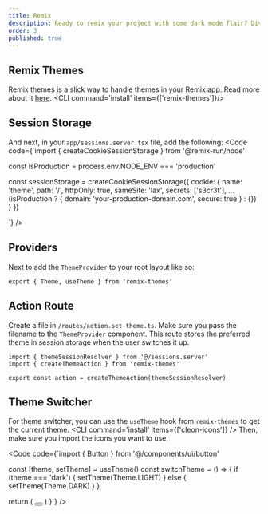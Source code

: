 ```yaml
---
title: Remix
description: Ready to remix your project with some dark mode flair? Dive into this guide and get your app groovin’ in the dark.
order: 3
published: true
---
```



## Remix Themes
Remix themes is a slick way to handle themes in your Remix app. Read more about it [here](https://github.com/abereghici/remix-themes).
<CLI command='install' items={['remix-themes']}/>

## Session Storage
And next, in your `app/sessions.server.tsx` file, add the following:
<Code code={`import { createCookieSessionStorage } from '@remix-run/node'

const isProduction = process.env.NODE_ENV === 'production'

const sessionStorage = createCookieSessionStorage({
  cookie: {
    name: 'theme',
    path: '/',
    httpOnly: true,
    sameSite: 'lax',
    secrets: ['s3cr3t'],
    ...(isProduction ? { domain: 'your-production-domain.com', secure: true } : {})
  }
})

`} />

## Providers
Next to add the `ThemeProvider` to your root layout like so:
```
export { Theme, useTheme } from 'remix-themes'
```

## Action Route
Create a file in `/routes/action.set-theme.ts`. Make sure you pass the filename to the `ThemeProvider` component. This route stores the preferred theme in session storage when the user switches it up.

```tsx
import { themeSessionResolver } from '@/sessions.server'
import { createThemeAction } from 'remix-themes'

export const action = createThemeAction(themeSessionResolver)
```

## Theme Switcher
For theme switcher, you can use the `useTheme` hook from `remix-themes` to get the current theme.
<CLI command='install' items={['cleon-icons']} />
Then, make sure you import the icons you want to use.

<Code code={`import { Button } from '@/components/ui/button'

  const [theme, setTheme] = useTheme()
  const switchTheme = () => {
    if (theme === 'dark') {
      setTheme(Theme.LIGHT)
    } else {
      setTheme(Theme.DARK)
    }
  }

  return (
    <Button
      variant="outline"
      size="icon"
      aria-label="Switch theme"
      onPress={switchTheme}
    >
      <IconSun className="h-[1.2rem] w-[1.2rem] rotate-0 scale-100 transition-all dark:-rotate-90 dark:scale-0" />
      <IconMoon className="absolute h-[1.2rem] w-[1.2rem] rotate-90 scale-0 transition-all dark:rotate-0 dark:scale-100" />
    </Button>
  )
}`} />
